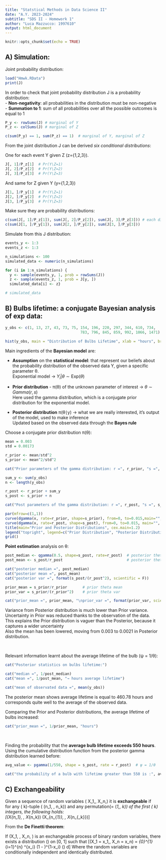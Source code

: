 ---
title: "Statstical Methods in Data Science II"
date: "A.Y. 2023-2024"
subtitle: "SDS II - Homework 1"
author: "Luca Mazzucco: 1997610"
output: html_document
---

```{r setup, include=FALSE}
knitr::opts_chunk$set(echo = TRUE)
```

## A) Simulation:
Joint probability distribution:

```{r load data, echo=FALSE}

load("Hmwk.RData")
print(J)

```

In order to check that joint probability distribution J is a probability distribution:\
- **Non-negativity**: all probabilities in the distribution must be non-negative\
- **Summation to 1**: sum of all probabilities over all the possible outcomes is equal to 1


```{r ex_1.1}

P_y <- rowSums(J) # marginal of Y
P_z <- colSums(J) # marginal of Z

c(sum(P_y) == 1, sum(P_z) == 1)  # marginal of Y, marginal of Z

```
From the joint distribution J can be derived *six conditional distributions*:\

One for each event Y given Z (z={1,2,3}).

```{r ex_1.2, echo=FALSE}

J[, 1]/P_z[1]  # Pr(Y\Z=1)
J[, 2]/P_z[2]  # Pr(Y\Z=2)
J[, 3]/P_z[3]  # Pr(Y\Z=3)

```

And same for Z given Y (y={1,2,3})
```{r ex_1.21, echo=FALSE}

J[1, ]/P_y[1]  # Pr(Y\Z=1)
J[2, ]/P_y[2]  # Pr(Y\Z=2)
J[3, ]/P_y[3]  # Pr(Y\Z=3)

```


Make sure they are probability distributions:

```{r ex_1.3}

c(sum(J[, 1]/P_z[1]), sum(J[, 2]/P_z[2]), sum(J[, 3]/P_z[3])) # each distrib sum up to one
c(sum(J[1, ]/P_y[1]), sum(J[2, ]/P_y[2]), sum(J[3, ]/P_y[3]))

```

Simulate from this J distribution:

```{r ex_1.4}

events_y <- 1:3
events_z <- 1:3

n_simulations <- 100
simulated_data <- numeric(n_simulations)

for (i in 1:n_simulations) {
  y <- sample(events_y, 1, prob = rowSums(J))
  z <- sample(events_z, 1, prob = J[y, ])
  simulated_data[i] <- z}

# simulated_data

```


## B) **Bulbs lifetime**: a conjugate Bayesian analysis of exp data:

```{r ex_2.1}

y_obs <- c(1, 13, 27, 43, 73, 75, 154, 196, 220, 297, 344, 610, 734,    #Bulbs lifetime data (in hours)
                                  783, 796, 845, 859, 992, 1066, 1471)

```

```{r ex_2.1_plot, echo = FALSE}

hist(y_obs, main = "Distribution of Bulbs Lifetime", xlab = "hours", breaks = 20)

```


Main ingredients of the **Bayesian model** are:\

- **Assumption** on the **statistical model**: that represent our beliefs about the probability distribution of the          observed data Y, given a specific parameter θ.\
  Exponential model → $Y_i \vert \theta \sim \text{Exp}(\theta)$
 
- **Prior distribution** - π(θ) of the unknown parameter of interest → $\theta \sim Gamma(r,s)$\
    Here used the gamma distribution, which is a conjugate prior distribution for the exponential model. 
 
- **Posterior distribution** π(θ∣y) → what we are really interested, it's output of the model, used to make inference\
  Updated based on the observed data through the **Bayes rule**

Choose a conjugate prior distribution π(θ):
```{r ex_2.20}

mean = 0.003
std = 0.00173

r_prior <- mean/std^2
s_prior <- mean^2/std^2
```

```{r ex_2.21, echo=FALSE}
cat("Prior parameters of the gamma distribution: r =", r_prior, "s =", s_prior)
```

```{r ex_2.22}
sum_y <- sum(y_obs) 
n <- length(y_obs)

r_post <- r_prior + sum_y 
s_post <- s_prior + n

```


```{r ex_2.23, echo=FALSE}
cat("Post parameters of the gamma distribution: r =", r_post, "s =", s_post)
```

```{r ex_2.2 plot, echo = FALSE}

par(mfrow=c(1,1))
curve(dgamma(x, rate=r_prior, shape=s_prior), from=0, to=0.015,main="", xlab=expression(theta), ylab= "", col="#008000", ylim= c(0, 1000), lwd=2.5)
curve(dgamma(x, rate=r_post, shape=s_post), from=0, to=0.015, main="", xlab=expression(theta), ylab= "", col="#90EE90", add=TRUE, ylim= c(0, 1000), lwd=2)
title(main="Prior and Posterior Distributions", cex.main=1.2)
legend("topright", legend=c("Prior Distribution", "Posterior Distribution"), col=c("#008000", "#90EE90"), lwd=2.5, cex=0.65)
grid()

```

**Point estimation** analysis on θ:

```{r ex_2.3, echo = FALSE}

post_median <- qgamma(0.5, shape=s_post, rate=r_post)  # posterior theta median 
post_mean <- s_post/r_post                             # posterior theta mean 

cat("posterior median =", post_median)
cat("posterior mean =", post_mean)
cat("posterior var =", format(s_post/(r_post^2), scientific = F))

prior_mean = s_prior/r_prior       # prior theta mean 
prior_var = s_prior/(r_prior^2)    # prior theta var

cat("prior_mean =", prior_mean, "\nprior_var =", format(prior_var, scientific = F))

```

Variance from  Posterior distribution is much lower than Prior variance. Uncertainty in Prior was reduced thanks to the observation of the data.\
This explains the Prior distribution is vaguer than the Posterior, because it captures a wider uncertainty\
Also the mean has been lowered,  moving from 0.003 to 0.0021 in Posterior distribution.

\

Relevant information learnt about the average lifetime of the bulb (ψ = 1/θ):

```{r ex_2.5, echo = FALSE}

cat("Posterior statistics on bulbs lifetime:")

cat("median =", 1/post_median)
cat("mean =", 1/post_mean, "→ hours average lifetime")

cat("mean of observated data =", mean(y_obs))

```

The posterior mean shows average lifetime is equal to 460.78 hours and corresponds quite well to the average of the observed data.\

Comparing the Prior and Posterior distributions, the average lifetime of bulbs increased:

```{r ex_2.5.1, echo = FALSE}

cat("prior_mean =", 1/prior_mean, "hours")

```

\

Finding the probability that the **average bulb lifetime exceeds 550 hours**.\
Using the cumulative distribution function from the posterior gamma distribution learned before:\

```{r ex_2.6, echo = TRUE}

avg_value <- pgamma(1/550, shape = s_post, rate = r_post)  # ψ = 1/θ

```

```{r ex_2.61, echo = FALSE}

cat("the probability of a bulb with lifetime greater than 550 is :", avg_value)

```

## C) Exchangeability

Given a sequence of random variables \( X_1,\ldots, X_n,\ldots\) it is **exchangeable** if\
for any \( k\)-tuple \( (n_1, \ldots, n_k)\) and any permutation\(\sigma = (\sigma_1,\ldots, \sigma_k)\) of the first \( k\) integers, the following holds:\
\[(X_{n_1}, \ldots, X_{n_k}) \stackrel{d}{=} (X_{n_{\sigma_1}}, \ldots, X_{n_{\sigma_k}})\]

From the **De Finetti theorem**:

If \(X_1, \ldots, X_n, \ldots\) is an exchangeable process of binary random variables, there exists a distribution \(\pi\) on [0, 1] such that
\[\text{Pr}(X_1 = x_1,\ldots, X_n = x_n) = \int_{0}^{1} \prod_{i=1}^{n} \theta^{x_i} (1 - \theta)^{1-x_i} \pi(\theta) d\theta\]
Where the random variables are conditionally independent and identically distributed.

